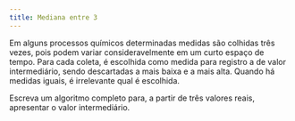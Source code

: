 ```yaml
---
title: Mediana entre 3 
---
```

::: {#exr-0009}
Em alguns processos químicos determinadas medidas são colhidas três vezes, pois podem variar consideravelmente em um curto espaço de tempo. Para cada coleta, é escolhida como medida para registro a de valor intermediário, sendo descartadas a mais baixa e a mais alta. Quando há medidas iguais, é irrelevante qual é escolhida.

Escreva um algoritmo completo para, a partir de três valores reais, apresentar o valor intermediário.
:::
